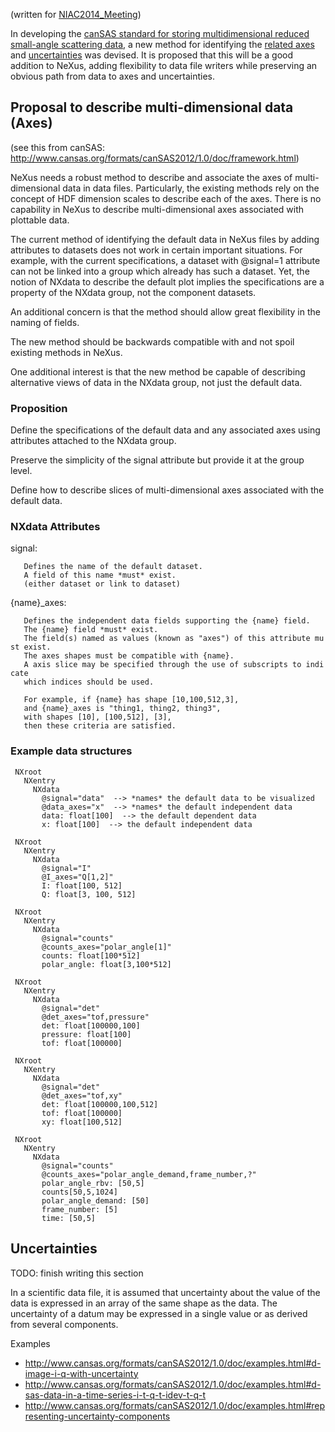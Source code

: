 (written for [[NIAC2014_Meeting]])

In developing the [http://www.cansas.org/formats/canSAS2012/1.0/doc/ canSAS standard for storing multidimensional reduced small-angle scattering data], a new method for identifying the [http://www.cansas.org/formats/canSAS2012/1.0/doc/implementation.html#algorithm-to-identify-values-given-a-set-of-indices-on-the-i-data related axes] and [http://www.cansas.org/formats/canSAS2012/1.0/doc/framework.html#index-5 uncertainties] was devised.  It is proposed that this will be a good addition to NeXus, adding flexibility to data file writers while preserving an obvious path from data to axes and uncertainties.

== Proposal to describe multi-dimensional data (Axes) ==

(see this from canSAS: http://www.cansas.org/formats/canSAS2012/1.0/doc/framework.html)

NeXus needs a robust method to describe and associate the axes of multi-dimensional
data in data files.  Particularly, the existing methods rely on the concept of
HDF dimension scales to describe each of the axes.  There is no capability in
NeXus to describe multi-dimensional axes associated with plottable data.

The current method of identifying the default data in NeXus files by adding
attributes to datasets does not work in certain important situations.
For example, with the current specifications, a dataset with @signal=1 attribute
can not be linked into a group which already has such a dataset.  Yet, the notion of
NXdata to describe the default plot implies the specifications are a property
of the NXdata group, not the component datasets.

An additional concern is that the method should allow great flexibility in the
naming of fields.

The new method should be backwards compatible with and not spoil existing
methods in NeXus.

One additional interest is that the new method be capable of describing
alternative views of data in the NXdata group, not just the default data.

=== Proposition ===

Define the specifications of the default data and any associated axes
using attributes attached to the NXdata group.

Preserve the simplicity of the signal attribute but provide it at the group level.

Define how to describe slices of multi-dimensional axes associated with the
default data.

=== NXdata Attributes ===

signal: 
	Defines the name of the default dataset.
	A field of this name *must* exist.
	(either dataset or link to dataset)

{name}_axes: 
	Defines the independent data fields supporting the {name} field.
	The {name} field *must* exist.
	The field(s) named as values (known as "axes") of this attribute must exist.
	The axes shapes must be compatible with {name}.
	A axis slice may be specified through the use of subscripts to indicate
	which indices should be used.
	
	For example, if {name} has shape [10,100,512,3],
	and {name}_axes is "thing1, thing2, thing3",
	with shapes [10], [100,512], [3],
	then these criteria are satisfied.

=== Example data structures ===
  
  NXroot
    NXentry
      NXdata
        @signal="data"  --> *names* the default data to be visualized
        @data_axes="x"  --> *names* the default independent data
        data: float[100]  --> the default dependent data
        x: float[100]  --> the default independent data

  NXroot
    NXentry
      NXdata
        @signal="I"
        @I_axes="Q[1,2]"
        I: float[100, 512]
        Q: float[3, 100, 512]

  NXroot
    NXentry
      NXdata
        @signal="counts"
        @counts_axes="polar_angle[1]"
        counts: float[100*512]
        polar_angle: float[3,100*512]

  NXroot
    NXentry
      NXdata
        @signal="det"
        @det_axes="tof,pressure"
        det: float[100000,100]
        pressure: float[100]
        tof: float[100000]

  NXroot
    NXentry
      NXdata
        @signal="det"
        @det_axes="tof,xy"
        det: float[100000,100,512]
        tof: float[100000]
        xy: float[100,512]

  NXroot
    NXentry
      NXdata
        @signal="counts"
        @counts_axes="polar_angle_demand,frame_number,?"
        polar_angle_rbv: [50,5]
        counts[50,5,1024]
        polar_angle_demand: [50]
        frame_number: [5]
        time: [50,5]

== Uncertainties ==

TODO: finish writing this section

In a scientific data file, it is assumed that uncertainty about the value of the data is expressed in an array of the same shape as the data.  The uncertainty of a datum may be expressed in a single value or as derived from several components.

Examples
* http://www.cansas.org/formats/canSAS2012/1.0/doc/examples.html#d-image-i-q-with-uncertainty
* http://www.cansas.org/formats/canSAS2012/1.0/doc/examples.html#d-sas-data-in-a-time-series-i-t-q-t-idev-t-q-t
* http://www.cansas.org/formats/canSAS2012/1.0/doc/examples.html#representing-uncertainty-components